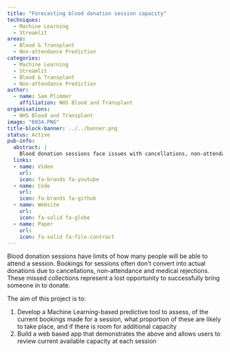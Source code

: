 ```yaml
---
title: "Forecasting blood donation session capacity"
techniques:
  - Machine Learning
  - Streamlit
areas:
  - Blood & Transplant
  - Non-attendance Prediction
categories:
  - Machine Learning
  - Streamlit
  - Blood & Transplant
  - Non-attendance Prediction
author:
  - name: Sam Plimmer
    affiliation: NHS Blood and Transplant
organisations:
  - NHS Blood and Transplant
image: "6034.PNG"
title-block-banner: ../../banner.png
status: Active
pub-info:
  abstract: |
    Blood donation sessions face issues with cancellations, non-attendance, and medical rejections, leading to missed donations. This project aims to develop a Machine Learning tool to predict actual attendance and assess additional capacity. It will also build a web app for users to review current session capacity and manage bookings effectively.
  links:
  - name: Video
    url:
    icon: fa-brands fa-youtube
  - name: Code
    url:
    icon: fa-brands fa-github
  - name: Website
    url:
    icon: fa-solid fa-globe
  - name: Paper
    url:
    icon: fa-solid fa-file-contract
---
```


Blood donation sessions have limits of how many people will be able to attend a session.  Bookings for sessions often don’t convert into actual donations due to cancellations, non-attendance and medical rejections.  These missed collections represent a lost opportunity to successfully bring someone in to donate.

The aim of this project is to:

1.	Develop a Machine Learning-based predictive tool to assess, of the current bookings made for a session, what proportion of these are likely to take place, and if there is room for additional capacity
2.	Build a web based app that demonstrates the above and allows users to review current available capacity at each session
